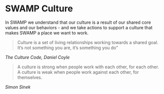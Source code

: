 # SWAMP Culture {.unnumbered}

In SWAMP we understand that our culture is a result of our shared core values and our behaviors - and we take actions to support a culture that makes SWAMP a place we want to work.

> Culture is a set of living relationships working towards a shared goal. It's not something you are, it's something you do"

*The Culture Code, Daniel Coyle*

> A culture is strong when people work with each other, for each other. A culture is weak when people work against each other, for themselves.

*Simon Sinek*
